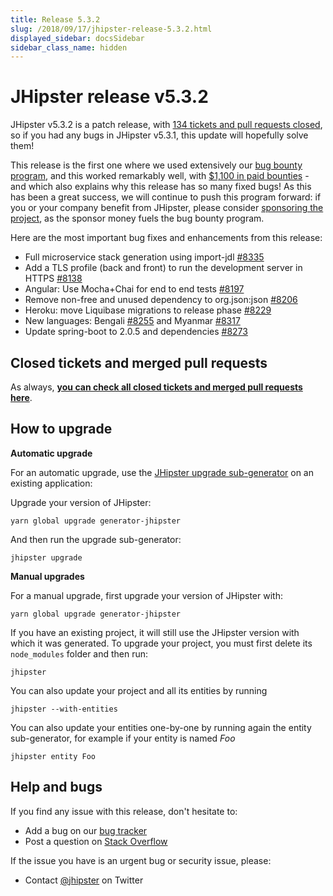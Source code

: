 ```yaml
---
title: Release 5.3.2
slug: /2018/09/17/jhipster-release-5.3.2.html
displayed_sidebar: docsSidebar
sidebar_class_name: hidden
---
```


JHipster release v5.3.2
==================

JHipster v5.3.2 is a patch release, with [134 tickets and pull requests closed](https://github.com/jhipster/generator-jhipster/issues?q=milestone%3A5.3.2+is%3Aclosed), so if you had any bugs in JHipster v5.3.1, this update will hopefully solve them!

This release is the first one where we used extensively our [bug bounty program](https://www.jhipster.tech/bug-bounties/), and this worked remarkably well, with [$1,100 in paid bounties](https://github.com/jhipster/generator-jhipster/issues?q=is%3Aissue+milestone%3A5.3.2+is%3Aclosed+label%3A%24100) - and which also explains why this release has so many fixed bugs! As this has been a great success, we will continue to push this program forward: if you or your company benefit from JHipster, please consider [sponsoring the project](https://www.jhipster.tech/sponsors/), as the sponsor money fuels the bug bounty program.

Here are the most important bug fixes and enhancements from this release:

- Full microservice stack generation using import-jdl [#8335](https://github.com/jhipster/generator-jhipster/pull/8335/)
- Add a TLS profile (back and front) to run the development server in HTTPS [#8138](https://github.com/jhipster/generator-jhipster/pull/8138)
- Angular: Use Mocha+Chai for end to end tests [#8197](https://github.com/jhipster/generator-jhipster/pull/8197)
- Remove non-free and unused dependency to org.json:json [#8206](https://github.com/jhipster/generator-jhipster/issues/8206)
- Heroku: move Liquibase migrations to release phase [#8229](https://github.com/jhipster/generator-jhipster/pull/8229)
- New languages: Bengali [#8255](https://github.com/jhipster/generator-jhipster/pull/8255) and Myanmar [#8317](https://github.com/jhipster/generator-jhipster/pull/8317)
- Update spring-boot to 2.0.5 and dependencies [#8273](https://github.com/jhipster/generator-jhipster/pull/8273)

Closed tickets and merged pull requests
------------
As always, __[you can check all closed tickets and merged pull requests here](https://github.com/jhipster/generator-jhipster/issues?q=milestone%3A5.3.2+is%3Aclosed)__.

How to upgrade
------------

**Automatic upgrade**

For an automatic upgrade, use the [JHipster upgrade sub-generator](/upgrading-an-application/) on an existing application:

Upgrade your version of JHipster:

```
yarn global upgrade generator-jhipster
```

And then run the upgrade sub-generator:

```
jhipster upgrade
```

**Manual upgrades**

For a manual upgrade, first upgrade your version of JHipster with:

```
yarn global upgrade generator-jhipster
```

If you have an existing project, it will still use the JHipster version with which it was generated.
To upgrade your project, you must first delete its `node_modules` folder and then run:

```
jhipster
```

You can also update your project and all its entities by running

```
jhipster --with-entities
```

You can also update your entities one-by-one by running again the entity sub-generator, for example if your entity is named _Foo_

```
jhipster entity Foo
```

Help and bugs
--------------

If you find any issue with this release, don't hesitate to:

- Add a bug on our [bug tracker](https://github.com/jhipster/generator-jhipster/issues?state=open)
- Post a question on [Stack Overflow](http://stackoverflow.com/tags/jhipster/info)

If the issue you have is an urgent bug or security issue, please:

- Contact [@jhipster](https://twitter.com/jhipster) on Twitter
